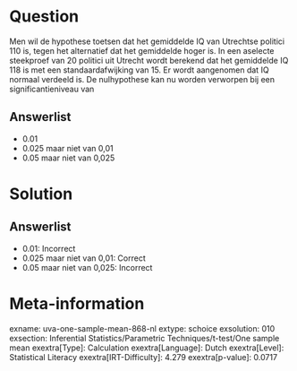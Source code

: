 Question
========

Men wil de hypothese toetsen dat het gemiddelde IQ van Utrechtse
politici 110 is, tegen het alternatief dat het gemiddelde hoger is. In
een aselecte steekproef van 20 politici uit Utrecht wordt berekend dat
het gemiddelde IQ 118 is met een standaardafwijking van 15. Er wordt
aangenomen dat IQ normaal verdeeld is. De nulhypothese kan nu worden
verworpen bij een significantieniveau van

Answerlist
----------

* 0.01
* 0.025 maar niet van 0,01
* 0.05 maar niet van 0,025

Solution
========

Answerlist
----------

* 0.01: Incorrect
* 0.025 maar niet van 0,01: Correct
* 0.05 maar niet van 0,025: Incorrect

Meta-information
================
exname: uva-one-sample-mean-868-nl
extype: schoice
exsolution: 010
exsection: Inferential Statistics/Parametric Techniques/t-test/One sample mean
exextra[Type]: Calculation
exextra[Language]: Dutch
exextra[Level]: Statistical Literacy
exextra[IRT-Difficulty]: 4.279
exextra[p-value]: 0.0717
